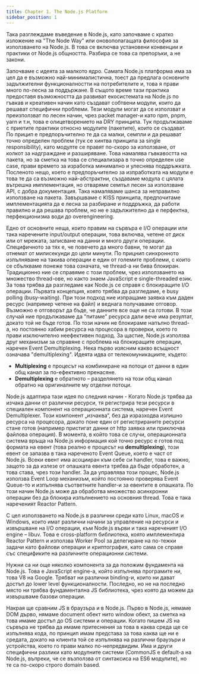 ```yaml
---
title: Chapter 1. The Node.js Platform
sidebar_position: 1
---
```


Така разглеждаме въведение в Node.js, като започваме с кратко изложение на "The Node Way" или оновополагащата философия за използването на Node.js. В това се включва установени конвенции и практики от Node.js общността. Разбира се това са препоръки, а не закони.

Започваме с идеята за малкото ядро. Самата Node.js платформа има за цел да е възможно най-минималистична, тоест да предлага основните задължителни функционалностти на потребителите и, това я прави много по-лесна за поддържане. В същото време тази практика предоставя възможността да развиват екосистемата на Node.js по гъвкав и креативен начин като създават собтвени модули, които да решават специфични проблеми. Тези модули могат да се използват и преизползват по лесен начин, чрез packet manager-и като npm, pnpm, yarn и т.н, това е олицетворението на DRY принципа. Тук продължаваме с приетите практики относно модулите (пакетите), които се създават. По прицип е предпоръчително те да са малки, семпли и да решават точно определен проблем (тук се хинтва принципа за single responsibility), като модулте се правят по-скоро за използване, от колкот за надграждане и разширяване. Това намалява гъвкавостта на пакета, но за сметка на това се специализара в точно определен use case, прави времето за изработка минимално и улеснява поддръжката. Посленото нещо, което е предпоръчително за изпработката на модули е това те да са възможно най-абстрактни, създаваме модула с цялата вътрешна имплементация, но отваряме семпъл лесен за използване API, с добра документация. Така намаляваме шанса за неправилно използване на пакета. Завършваме с KISS принципа, предпочитаме имплементацията да е лесна за разбиране и поддръжка, да работи правилно и да решава проблем, но не е задължително да е перфектна, перфекционизма води до overengineering.

Едно от основните неща, които правим на сървъра е I/O операции или така наречените input/output операции, това включва, четене от диск или от мрежата, записване на данни и много други операции. Специфичното за тях е, че повечето да много бавни, те могат да отнемат от милисекунди до цели минути. По прицнип синхронното изпълняване на такива операции е един от големите проблеми, с които се сбълкваме понеже това означата, че thread-a ни бива блокиран. Традиционно ние се справяме с този проблем, чрез използването на множество thread-ове, но както знаем JavaScript e single-threaded език. За това трябва да разгледаме как Node.js се справя с блокиращите I/O операции. Първата концепция, която трябва да разгледаме, е busy polling (busy-waiting). При този подход ние изпращаме заявка към даден ресурс (например четене на файл) и веднага получаваме отговор. Възможно е отговорът да бъде, че данните все още не са готови. В този случай ние продължаваме да "питаме" ресурса дали вече има резултат, докато той не бъде готов. По този начин не блокираме напълно thread-а, но постоянно хабим ресурса на процесора в проверки, което го прави изключително неефективен подход. За щастие, Node.js използва друг механизъм за справяне с проблема на блокиращите операции, наречен Event Demultiplexing. Нека първо изясним какво всъщност означава "demultiplexing". Идеята идва от телекомуникациите, където:

- **Multiplexing** е процесът на комбиниране на потоци от данни в един общ канал за по-ефективно пренасяне.
- **Demultiplexing** е обратното – разделянето на този общ канал обратно на оригиналните му отделни потоци.

Node.js адаптира тази идея по следния начин - Когато Node.js трябва да изчака данни от различни ресурси, тя регистрира тези ресурси в специален компонент на операционната система, наречен Event Demultiplexer. Този компонент „изчаква“, без да изразходва излишно ресурса на процесора, докато поне един от регистрираните ресурси стане готов (например пристигат данни от http заявка или приключва файлова операция). В момента, в който това се случи, операционната система връща на Node.js информация кой точно ресурс е готов под формата на евент (това реално е процесът на **demultiplexing**), този евент се запазва в така нареченото Event Queue, което е част от Node.js. Всеки евент има асоцииран към себе си handler, това е важно, защото за да излезе от опашката евента трябва да бъде обработен, а това става, чрез този handler. За да управлява този процес, Node.js използва Event Loop механизъм, който постоянно проверява Event Queue-то и изпълнява съответните handler-и за евентите в опашката. По този начин Node.js може да обработва множество асинхронни операции без да блокира изпълнението на основния thread. Това е така нареченият Reactor Pattern.

С цел използването на Node.js в различни среди като Linux, macOS и Windows, които имат различни начини за управление на ресурси и извършване на I/O операции, към Node.js върви и така нареченият I/O engine – libuv. Това е cross-platform библиотека, която имплементира Reactor Pattern и използва Worker Pool за делегиране на по-тежки задачи като файлови операции и криптография, като сама се справя със спецификите на различните операционни системи.

Нужни са ни още няколко компонента за да положим фундамента на Node.js. Това е JavaScript engine-a, който изпълнява програмите ни, това V8 на Google. Трябват ни различни binding-и, които ни дават достъп до lower level функционалности. Последно, но не на последно място ни трябва фундаментална JS библиотека, чрез която да можем да извършваме базови операции.

Накрая ще сравним JS в браузъра и в Node.js. Първо в Node.js, нямаме DOM дърво, нямаме document обект нито window обект, за сметка на това имаме достъп до OS системи и операции. Когато пишем JS на сървъра не трябва да имаме притеснения за това в каква среда ще се изпълнява кода, по принцип имам представа за това каква ще ни е средата, докато на клиента той се изпълнява на различни браузъри и устройства, което го прави малко по-непредвидим. Има и други специфични разлики като модулните системи (CommonJS е default-a на Node.js, въпреки, че се възползва от синтаксиса на ES6 модулите), но те са по-скоро строго domain based.

